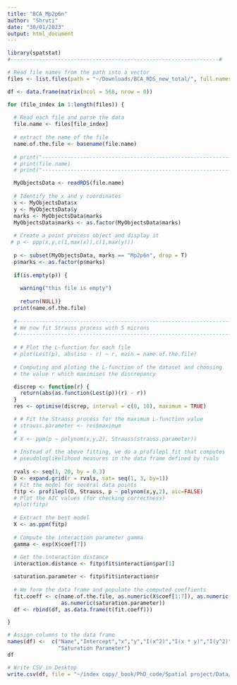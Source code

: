 ```yaml
---
title: "BCA_Mp2p6n"
author: "Shruti"
date: "30/01/2023"
output: html_document
---
```


```r
library(spatstat)
#------------------------------------------------------------------#

# Read file names from the path into a vector
files <- list.files(path = "~/Downloads/BCA_RDS_new_total/", full.names = TRUE)

```

```r
df <- data.frame(matrix(ncol = 568, nrow = 0))

for (file_index in 1:length(files)) {
  
  # Read each file and parse the data
  file.name <- files[file_index]
  
  # extract the name of the file 
  name.of.the.file <- basename(file.name)
  
  # print("--------------------------------------------------------------------")
  # print(file.name)
  # print("--------------------------------------------------------------------")

  MyObjectsData <- readRDS(file.name)
  
  # Identify the x and y coordinates
  x <- MyObjectsData$x
  y <- MyObjectsData$y
  marks <- MyObjectsData$marks
  MyObjectsData$marks <- as.factor(MyObjectsData$marks)
  
  # Create a point process object and display it
 # p <- ppp(x,y,c(1,max(x)),c(1,max(y)))
  
  p <- subset(MyObjectsData, marks == "Mp2p6n", drop = T)
  p$marks <- as.factor(p$marks)
  
  if(is.empty(p)) {
    
    warning("this file is empty")
    
    return(NULL)}
  print(name.of.the.file)
  
  #--------------------------------------------------------------------#
  # We now fit Strauss process with 5 microns 
  #--------------------------------------------------------------------#
  
  # # Plot the L-function for each file
  # plot(Lest(p), abs(iso - r) ~ r, main = name.of.the.file)
  
  # Computing and ploting the L-function of the dataset and choosing
  # the value r which maximises the discrepancy

  discrep <- function(r) {
    return(abs(as.function(Lest(p))(r) - r))
  }
  res <- optimise(discrep, interval = c(0, 10), maximum = TRUE)

  # # Fit the Strauss process for the maximum L-function value 
  # strauss.parameter <- res$maximum
  # 
  # X <- ppm(p ~ polynom(x,y,2), Strauss(strauss.parameter))
  
  # Instead of the above fitting, we do a profilepl fit that computes 
  # pseudologlikelihood measures in the data frame defined by rvals
  
  rvals <- seq(1, 20, by = 0.3)
  D <- expand.grid(r = rvals, sat= seq(1, 3, by=1))
  # Fit the model for several data points
  fitp <- profilepl(D, Strauss, p ~ polynom(x,y,2), aic=FALSE)
  # Plot the AIC values (for checking correctness)
  #plot(fitp)
  
  # Extract the best model
  X <- as.ppm(fitp)
  
  # Compute the interaction parameter gamma 
  gamma <- exp(X$coef[7])
  
  # Get the interaction distance
  interaction.distance <- fitp$fit$interaction$par[1]

  saturation.parameter <- fitp$fit$interaction$r
  
  # We form the data frame and populate the computed coeffients 
  fit.coeff <- c(name.of.the.file, as.numeric(X$coef[1:7]), as.numeric(gamma), as.numeric(res), as.numeric(interaction.distance$r),
                 as.numeric(saturation.parameter))
  df <- rbind(df, as.data.frame(t(fit.coeff)))

}

# Assign columns to the data frame 
names(df) <-  c("Name","Intercept","x","y","I(x^2)","I(x * y)","I(y^2)","log(Interaction)","gamma","OptL","LObj","Interaction Distance",
                "Saturation Parameter")
df

# Write CSV in Desktop
write.csv(df, file = "~/index copy/_book/PhD_code/Spatial project/Data/BCA/BCA_Mp2p6n_Geyer.csv")


```

```r

```

